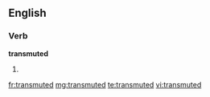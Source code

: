 ==English==

===Verb===
'''transmuted'''

# {{past of|[[transmute]]}}

[[fr:transmuted]]
[[mg:transmuted]]
[[te:transmuted]]
[[vi:transmuted]]